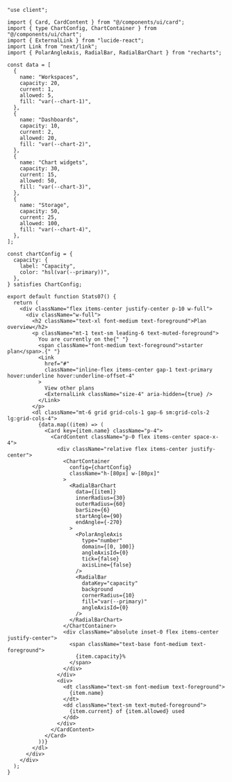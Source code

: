 ````tsx
"use client";

import { Card, CardContent } from "@/components/ui/card";
import { type ChartConfig, ChartContainer } from "@/components/ui/chart";
import { ExternalLink } from "lucide-react";
import Link from "next/link";
import { PolarAngleAxis, RadialBar, RadialBarChart } from "recharts";

const data = [
  {
    name: "Workspaces",
    capacity: 20,
    current: 1,
    allowed: 5,
    fill: "var(--chart-1)",
  },
  {
    name: "Dashboards",
    capacity: 10,
    current: 2,
    allowed: 20,
    fill: "var(--chart-2)",
  },
  {
    name: "Chart widgets",
    capacity: 30,
    current: 15,
    allowed: 50,
    fill: "var(--chart-3)",
  },
  {
    name: "Storage",
    capacity: 50,
    current: 25,
    allowed: 100,
    fill: "var(--chart-4)",
  },
];

const chartConfig = {
  capacity: {
    label: "Capacity",
    color: "hsl(var(--primary))",
  },
} satisfies ChartConfig;

export default function Stats07() {
  return (
    <div className="flex items-center justify-center p-10 w-full">
      <div className="w-full">
        <h2 className="text-xl font-medium text-foreground">Plan overview</h2>
        <p className="mt-1 text-sm leading-6 text-muted-foreground">
          You are currently on the{" "}
          <span className="font-medium text-foreground">starter plan</span>.{" "}
          <Link
            href="#"
            className="inline-flex items-center gap-1 text-primary hover:underline hover:underline-offset-4"
          >
            View other plans
            <ExternalLink className="size-4" aria-hidden={true} />
          </Link>
        </p>
        <dl className="mt-6 grid grid-cols-1 gap-6 sm:grid-cols-2 lg:grid-cols-4">
          {data.map((item) => (
            <Card key={item.name} className="p-4">
              <CardContent className="p-0 flex items-center space-x-4">
                <div className="relative flex items-center justify-center">
                  <ChartContainer
                    config={chartConfig}
                    className="h-[80px] w-[80px]"
                  >
                    <RadialBarChart
                      data={[item]}
                      innerRadius={30}
                      outerRadius={60}
                      barSize={6}
                      startAngle={90}
                      endAngle={-270}
                    >
                      <PolarAngleAxis
                        type="number"
                        domain={[0, 100]}
                        angleAxisId={0}
                        tick={false}
                        axisLine={false}
                      />
                      <RadialBar
                        dataKey="capacity"
                        background
                        cornerRadius={10}
                        fill="var(--primary)"
                        angleAxisId={0}
                      />
                    </RadialBarChart>
                  </ChartContainer>
                  <div className="absolute inset-0 flex items-center justify-center">
                    <span className="text-base font-medium text-foreground">
                      {item.capacity}%
                    </span>
                  </div>
                </div>
                <div>
                  <dt className="text-sm font-medium text-foreground">
                    {item.name}
                  </dt>
                  <dd className="text-sm text-muted-foreground">
                    {item.current} of {item.allowed} used
                  </dd>
                </div>
              </CardContent>
            </Card>
          ))}
        </dl>
      </div>
    </div>
  );
}
````